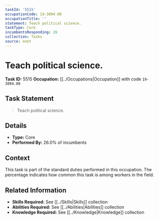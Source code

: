 ```yaml
---
taskId: '5515'
occupationCode: 19-3094.00
occupationTitle: ''
statement: Teach political science.
taskType: Core
incumbentsResponding: 26
collection: Tasks
source: onet
---
```

# Teach political science.

**Task ID:** 5515
**Occupation:** [[../Occupations|Occupation]] with code `19-3094.00`

## Task Statement

> Teach political science.

## Details

- **Type:** Core
- **Performed By:** 26.0% of incumbents

## Context

This task is part of the standard duties performed in this occupation. The percentage indicates how common this task is among workers in the field.

## Related Information

- **Skills Required:** See [[../Skills|Skills]] collection
- **Abilities Required:** See [[../Abilities|Abilities]] collection
- **Knowledge Required:** See [[../Knowledge|Knowledge]] collection
